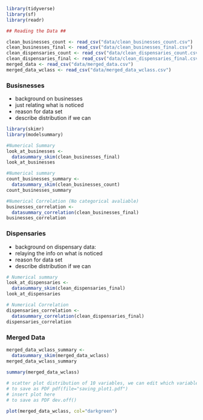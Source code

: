 
```r
library(tidyverse)
library(sf)
library(readr)
```

```r

## Reading the Data ##

clean_businesses_count <- read_csv("data/clean_businesses_count.csv")
clean_businesses_final <- read_csv("data/clean_businesses_final.csv")
clean_dispensaries_count <- read_csv("data/clean_dispensaries_count.csv")
clean_dispensaries_final <- read_csv("data/clean_dispensaries_final.csv")
merged_data <- read_csv("data/merged_data.csv")
merged_data_wclass <- read_csv("data/merged_data_wclass.csv")

```

### Busisnesses
- background on businesses
- just relating what is noticed
- reason for data set
- describe distribution if we can
```r
library(skimr)
library(modelsummary)

#Numerical Summary
look_at_businesses <-
  datasummary_skim(clean_businesses_final)
look_at_businesses

#Numerical summary
count_businesses_summary <-
  datasummary_skim(clean_businesses_count)
count_businesses_summary

#Numerical Correlation (No categorical avaliable)
businesses_correlation <-
  datasummary_correlation(clean_businesses_final)
businesses_correlation

```

### Dispensaries
- background on dispensary data:
- relaying the info on what is noticed
- reason for data set
- describe distribution if we can
```r
# Numerical summary
look_at_dispensaries <-
  datasummary_skim(clean_dispensaries_final)
look_at_dispensaries

# Numerical Correlation
dispensaries_correlation <-
  datasummary_correlation(clean_dispensaries_final)
dispensaries_correlation
```

### Merged Data

```r
merged_data_wclass_summary <-
  datasummary_skim(merged_data_wclass)
merged_data_wclass_summary
 
summary(merged_data_wclass)
```

```r
# scatter plot distribution of 10 variables, we can edit which variables we want to use
# to save as PDF pdf(file="saving_plot1.pdf")
# insert plot here
# to save as PDF dev.off()

plot(merged_data_wclass, col="darkgreen")

```

